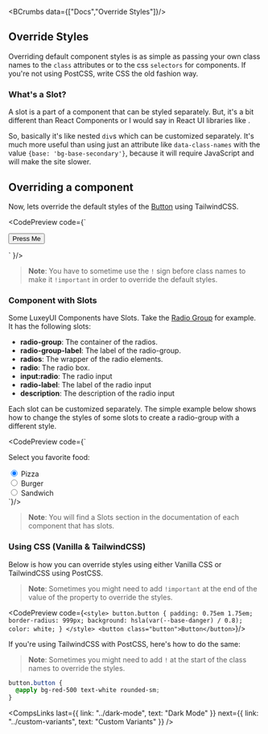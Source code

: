 
<Helmet>
  <title>Override Styles | LuxeyUI - Elevate your design effortlessly and quickly</title> 
  <meta name="description" content="Overriding default component styles is as simple as passing your own class names to the `class` attributes or to the css `selectors` for components. If you're not using PostCSS, write CSS the old fashion way."/>
</Helmet>

<BCrumbs data={["Docs","Override Styles"]}/>

<Article>

# Override Styles 

Overriding default component styles is as simple as passing your own class names to the `class` attributes or to the css `selectors` for components. If you're not using PostCSS, write CSS the old fashion way.


### What's a Slot?

A slot is a part of a component that can be styled separately. But, it's a bit different than React Components or I would say in React UI libraries like <ELink text="NextUI" link="https://nextui.org"/>.

So, basically it's like nested `div`s which can be customized separately. It's much more useful than using just an attribute like `data-class-names` with the value `{base: 'bg-base-secondary'}`, because it will require JavaScript and will make the site slower.

## Overriding a component

Now, lets override the default styles of the [Button](/docs/components/button) using TailwindCSS.

<CodePreview code={`<div class="grid place-items-center p-6">
  <button class="button bg-gradient-to-r from-violet-500 to-blue-500 !text-white radius-full !px-8 !py-3 shadow-md shadow-violet-500/20 active:!scale-105 active:-translate-y-1">Press Me</button>
</div>`
}/>

> **Note**: You have to sometime use the `!` sign before class names to make it `!important` in order to override the default styles.

### Component with Slots

Some LuxeyUI Components have Slots. Take the [Radio Group](/docs/components/radio) for example. It has the following slots: 

- **radio-group**: The container of the radios.
- **radio-group-label**: The label of the radio-group.
- **radios**: The wrapper of the radio elements.
- **radio**: The radio box.
- **input:radio**: The radio input
- **radio-label**: The label of the radio input
- **description**: The description of the radio input

Each slot can be customized separately. The simple example below shows how to change the styles of some slots to create a radio-group with a different style.

<CodePreview code={`<div class="radio-group">
  <label class="radio-group-label text-lg">Select you favorite food:</label>
  <div class="radios !gap-4">
    <div class="radio">
      <input type="radio" name="food" id="food1" checked class="checked:!border-orange-500 checked:before:!bg-orange-500 !size-6" />
      <label for="food1" class="radio-label">Pizza</label>
    </div>
    <div class="radio">
      <input type="radio" name="food" id="food2" class="checked:!border-orange-500 checked:before:!bg-orange-500 !size-6" />
      <label for="food2" class="radio-label">Burger</label>
    </div>
    <div class="radio">
      <input type="radio" name="food" id="food3" class="checked:!border-orange-500 checked:before:!bg-orange-500 !size-6" />
      <label for="food3" class="radio-label">Sandwich</label>
    </div>
  </div>
</div>`}/>

> **Note**: You will find a Slots section in the documentation of each component that has slots.

### Using CSS (Vanilla & TailwindCSS)

Below is how you can override styles using either Vanilla CSS or TailwindCSS using PostCSS.

> **Note**: Sometimes you might need to add `!important` at the end of the value of the property to override the styles.

<CodePreview code={`<style>
  button.button {
    padding: 0.75em 1.75em;
    border-radius: 999px;
    background: hsla(var(--base-danger) / 0.8);
    color: white;
  }
</style>
<button class="button">Button</button>`}/>

If you're using TailwindCSS with PostCSS, here's how to do the same:

> **Note**: Sometimes you might need to add `!` at the start of the class names to override the styles.

```css
button.button {
  @apply bg-red-500 text-white rounded-sm;
}
```

<CompsLinks
  last={{ link: "../dark-mode", text: "Dark Mode" }}
  next={{ link: "../custom-variants", text: "Custom Variants" }}
/>

</Article>